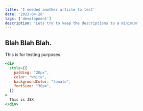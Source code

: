 ```yaml
---
title: 'I needed another article to test'
date: '2023-04-20'
tags: ['development']
description: 'Lets try to keep the descriptions to a minimum'
---
```


## Blah Blah Blah.

This is for testing purposes.

```jsx
<div
  style={{
    padding: "20px",
    color: "white",
    backgroundColor: "tomato",
    fontSize: "30px",
  }}
>
  This is JSX
</div>
```
